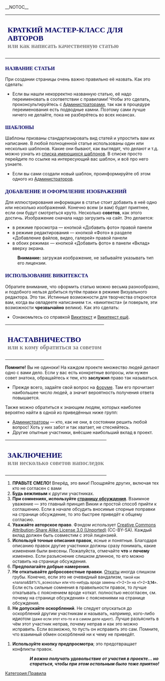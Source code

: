 __NOTOC__
{|style="text-align:center; width: 100%;"
|
<h2 style="font-family: PT Sans Narrow; color:#000066;">'''КРАТКИЙ МАСТЕР-КЛАСС ДЛЯ АВТОРОВ'''<br /> <small style="color: grey">или как написать качественную статью</small></h2>
|}

<h3 style="font-family: PT Sans Narrow; color:#000066;">'''НАЗВАНИЕ СТАТЬИ'''</h3>
При создании страницы очень важно правильно её назвать. Как это сделать:
* Если вы нашли некорректно названную статью, её надо переименовать в соответствии с правилами! Чтобы это сделать, проконсультируйтесь с [[Special:ListUsers/sysop|Администраторами]], так как в процедуре переименования есть подводные камни. Поэтому сами лучше ничего не делайте, пока не разберётесь во всех нюансах.

<h3 style="font-family: PT Sans Narrow; color:#000066;">'''ШАБЛОНЫ'''</h3>
Шаблоны призваны стандартизировать вид статей и упростить вам их написание. В любой полноценной статье использованы один или несколько шаблонов. Какие они бывают, как выглядят, что делают и т.д. можно узнать из [[Project:Шаблоны|списка имеющихся шаблонов]]. В списке просто перейдите по ссылке на интересующий вас шаблон, и всё про него узнаете.
* Если вы сами создали новый шаблон, проинформируйте об этом одного из [[Special:ListUsers/sysop|Администраторов]].

<h3 style="font-family: PT Sans Narrow; color:#000066;">'''ДОБАВЛЕНИЕ И ОФОРМЛЕНИЕ ИЗОБРАЖЕНИЙ'''</h3>
Для иллюстрирования информации в статье стоит добавить в неё одно или несколько изображений. Конечно всем (и вам) будет приятнее, если они будут смотреться круто. Несколько '''советов''', как этого достичь.
Изображение сначала надо загрузить на сайт. Это делается:
* в режиме просмотра — кнопкой «Добавить фото» правой панели
* в режиме редактирования — кнопкой «Фото» в разделе «Добавление файлов, видео, галерей» правой панели
* в обоих режимах — кнопкой «Добавить фото» в панели «Вклад» вверху экрана.
: '''Внимание:''' загружая изображение, не забывайте указывать тип его лицензии.

<h3 style="font-family: PT Sans Narrow; color:#000066;">'''ИСПОЛЬЗОВАНИЕ ВИКИТЕКСТА'''</h3>
Обратите внимание, что оформить статью можно весьма разнообразно, и подобного нельзя добиться путём правки в режиме Визуального редактора. Это так. Истинные возможности для творчества откроются вам, когда вы овладеете написанием т.н. «викитекста» (и поверьте, эти возможности '''чрезвычайно''' велики). Как это сделать:
* Ознакомьтесь со справкой [[Справка:Викитекст|Викитекст]] и [[Справка:Викитекст ещё|Викитекст ещё]].

{|style="text-align:center; width: 100%;"
|
<h2 style="font-family: PT Sans Narrow; color:#000066;">'''НАСТАВНИЧЕСТВО'''<br /> <small style="color: grey;">или к кому обратиться за советом</small></h2>
|}

'''Помните!''' Вы не одиноки! На каждом проекте множество людей делают одно с вами дело. Если у вас есть конкретные вопросы, или нужен совет знатока, обращайтесь к тем, кто '''заслужил''' право так называться.
* Прежде всего, задайте свой вопрос на [[:Special:Forum|форуме]]. Там его прочитает наибольшее число людей, а значит вероятность получения ответа повышается.

Также можно обратиться к знающим людям, которых наиболее вероятно найти в одной из приведённых ниже групп:
* [[Special:ListUsers/sysop|Администраторы]] — кто, как не они, в состоянии решить любой вопрос! Хоть у них забот и так хватает, не стесняйтесь.
* Другие опытные участники, внёсшие наибольший вклад в проект.


{|style="text-align:center; width: 100%;"
|
<h2 style="font-family: PT Sans Narrow; color:#000066;">'''ЗАКЛЮЧЕНИЕ'''<br /> <small style="color: grey">или несколько советов напоследок</small></h2>
|}
# '''ПРАВЬТЕ СМЕЛО!''' Вперёд, это вики! Поощряйте других, включая тех кто не согласен с вами
# '''Будь вежливым''' к другим участниках.
# '''При сомнениях, используйте [[Help:Страница обсуждения|страницу обсуждения]]'''. Взаимное уважение — это главный принцип Викии и простой способ прийти к соглашению. Если в начале обсудить вносимые спорные поправки на странице обсуждение, то это быстрее приведёт к общему согласию.
# '''Уважайте авторское право'''. Фэндом использует [http://creativecommons.org/licenses/by-sa/3.0/ Creative Commons Attribution-Share Alike License 3.0 (Unported)] (CC-BY-SA). Каждый вклад должен быть совместим с этой лицензией.
# '''Используй точные описания правок''', ясные и понятные. Благодаря описанию правок другие участники должны сразу понимать, какие изменения были внесены. Пожалуйста, отмечайте '''что''' и '''почему''' изменено. Если разъяснение слишком длинное, то его можно оставить на странице обсуждения.
# '''Предполагайте добрые намерения'''.
# '''Не откатывайте добросовестные правки'''. [[Help:Откат|Откаты]] иногда слишком грубы. Конечно, если это не очевидный вандализм, <small>такой как «лалала&$#%%_всекозлы» или что-нибудь вроде замены «1+2=3» на «1+2='''3,14'''»</small>. Если есть сильные сомнения в правильности правок, то лучше откатывать с пояснением вроде «откат. полностью несогласен, см. почему на странице обсуждения» с пояснениями на странице обсуждения.
# '''Не допускайте оскорблений'''. Не следует опускаться до оскорблений другим участникам и называть, например, кого-либо идиотом <small>(даже если этот кто-то и в самом деле идиот)</small>. Лучше разъяснить в чём этот участник неправ, почему неправ и как это можно исправить. Если возможно, то пусть он исправить это сам. Помните, что взаимный обмен оскорблений ни к чему не приведёт.
<!--
# '''Подписывай свои сообщения на страницах обсуждения''', используя <nowiki>~~~~</nowiki>, которые будут заменены при записи страницы на имя участника и время. Но не следует подписываться в основном пространстве статей.
-->
# '''Используйте кнопку предпросмотра'''; это предотвращает конфликты правок.

:: '''''И важно получать удовольствие от участия в проекте… но стараться, чтобы при этом остальным было тоже приятно!'''''
[[Категория:Правила]]